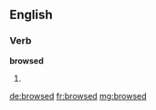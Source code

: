 ==English==

===Verb===
'''browsed'''

# {{past of|[[browse]]}}

[[de:browsed]]
[[fr:browsed]]
[[mg:browsed]]